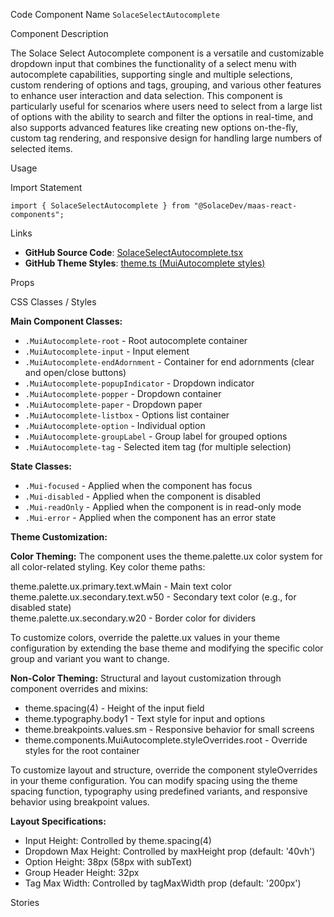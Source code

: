 
<Meta of={SolaceSelectAutocompleteStories} />

<Title>Select Autocomplete</Title>

<Description of={SolaceSelectAutocompleteStories} />

<Subtitle>Code Component Name</Subtitle>
`SolaceSelectAutocomplete`

<Subtitle>Component Description</Subtitle>

The Solace Select Autocomplete component is a versatile and customizable dropdown input that combines the functionality of a select menu with autocomplete capabilities, supporting single and multiple selections, custom rendering of options and tags, grouping, and various other features to enhance user interaction and data selection. This component is particularly useful for scenarios where users need to select from a large list of options with the ability to search and filter the options in real-time, and also supports advanced features like creating new options on-the-fly, custom tag rendering, and responsive design for handling large numbers of selected items.

<Subtitle>Usage</Subtitle>

<Subtitle>Import Statement</Subtitle>

```tsx
import { SolaceSelectAutocomplete } from "@SolaceDev/maas-react-components";
```

<Subtitle>Links</Subtitle>

- **GitHub Source Code**: [SolaceSelectAutocomplete.tsx](https://github.com/SolaceDev/maas-react-components/blob/main/src/components/form/SolaceSelectAutocomplete.tsx)
- **GitHub Theme Styles**: <a href="https://github.com/SolaceDev/maas-react-components/blob/main/src/resources/theme.ts#:~:text=MuiAutocomplete" target="_blank">theme.ts (MuiAutocomplete styles)</a>

<Subtitle>Props</Subtitle>

<ArgTypes of={SolaceSelectAutocompleteStories} />

<Subtitle>CSS Classes / Styles</Subtitle>

**Main Component Classes:**

- `.MuiAutocomplete-root` - Root autocomplete container
- `.MuiAutocomplete-input` - Input element
- `.MuiAutocomplete-endAdornment` - Container for end adornments (clear and open/close buttons)
- `.MuiAutocomplete-popupIndicator` - Dropdown indicator
- `.MuiAutocomplete-popper` - Dropdown container
- `.MuiAutocomplete-paper` - Dropdown paper
- `.MuiAutocomplete-listbox` - Options list container
- `.MuiAutocomplete-option` - Individual option
- `.MuiAutocomplete-groupLabel` - Group label for grouped options
- `.MuiAutocomplete-tag` - Selected item tag (for multiple selection)

**State Classes:**

- `.Mui-focused` - Applied when the component has focus
- `.Mui-disabled` - Applied when the component is disabled
- `.Mui-readOnly` - Applied when the component is in read-only mode
- `.Mui-error` - Applied when the component has an error state

**Theme Customization:**

**Color Theming:**
The component uses the theme.palette.ux color system for all color-related styling. Key color theme paths:

<div style={{ display: "flex", alignItems: "center", margin: "8px 0" }}>
	<div
		style={{
			width: "16px",
			height: "16px",
			backgroundColor: "#000000",
			border: "1px solid rgba(0,0,0,0.2)",
			borderRadius: "3px",
			marginRight: "8px"
		}}
	></div>
	<span>theme.palette.ux.primary.text.wMain - Main text color</span>
</div>
<div style={{ display: "flex", alignItems: "center", margin: "8px 0" }}>
	<div
		style={{
			width: "16px",
			height: "16px",
			backgroundColor: "#808080",
			border: "1px solid rgba(0,0,0,0.2)",
			borderRadius: "3px",
			marginRight: "8px"
		}}
	></div>
	<span>theme.palette.ux.secondary.text.w50 - Secondary text color (e.g., for disabled state)</span>
</div>
<div style={{ display: "flex", alignItems: "center", margin: "8px 0" }}>
	<div
		style={{
			width: "16px",
			height: "16px",
			backgroundColor: "#E0E0E0",
			border: "1px solid rgba(0,0,0,0.2)",
			borderRadius: "3px",
			marginRight: "8px"
		}}
	></div>
	<span>theme.palette.ux.secondary.w20 - Border color for dividers</span>
</div>

To customize colors, override the palette.ux values in your theme configuration by extending the base theme and modifying the specific color group and variant you want to change.

**Non-Color Theming:**
Structural and layout customization through component overrides and mixins:

- theme.spacing(4) - Height of the input field
- theme.typography.body1 - Text style for input and options
- theme.breakpoints.values.sm - Responsive behavior for small screens
- theme.components.MuiAutocomplete.styleOverrides.root - Override styles for the root container

To customize layout and structure, override the component styleOverrides in your theme configuration. You can modify spacing using the theme spacing function, typography using predefined variants, and responsive behavior using breakpoint values.

**Layout Specifications:**

- Input Height: Controlled by theme.spacing(4)
- Dropdown Max Height: Controlled by maxHeight prop (default: '40vh')
- Option Height: 38px (58px with subText)
- Group Header Height: 32px
- Tag Max Width: Controlled by tagMaxWidth prop (default: '200px')

<Subtitle>Stories</Subtitle>

<CustomStories />
